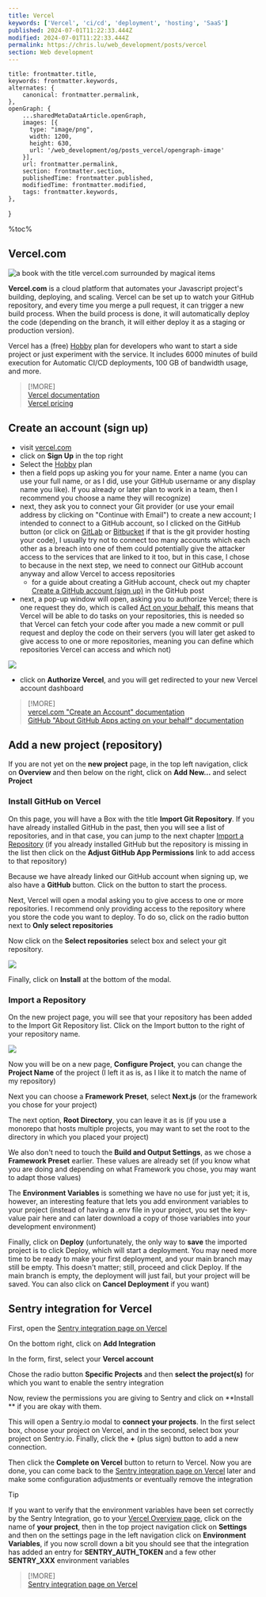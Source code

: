 ```yaml
---
title: Vercel
keywords: ['Vercel', 'ci/cd', 'deployment', 'hosting', 'SaaS']
published: 2024-07-01T11:22:33.444Z
modified: 2024-07-01T11:22:33.444Z
permalink: https://chris.lu/web_development/posts/vercel
section: Web development
---
```



    title: frontmatter.title,
    keywords: frontmatter.keywords,
    alternates: {
        canonical: frontmatter.permalink,
    },
    openGraph: {
        ...sharedMetaDataArticle.openGraph,
        images: [{
          type: "image/png",
          width: 1200,
          height: 630,
          url: '/web_development/og/posts_vercel/opengraph-image'
        }],
        url: frontmatter.permalink,
        section: frontmatter.section,
        publishedTime: frontmatter.published,
        modifiedTime: frontmatter.modified,
        tags: frontmatter.keywords,
    },
}

%toc%

<article>

# Vercel.com

![a book with the title vercel.com surrounded by magical items](../../../../public/assets/images/app/web_development/posts/vercel/banner.png '{ banner }')

**Vercel.com** is a cloud platform that automates your Javascript project's building, deploying, and scaling. Vercel can be set up to watch your GitHub repository, and every time you merge a pull request, it can trigger a new build process. When the build process is done, it will automatically deploy the code (depending on the branch, it will either deploy it as a staging or production version).

Vercel has a (free) [Hobby](https://vercel.com/pricing) plan for developers who want to start a side project or just experiment with the service. It includes 6000 minutes of build execution for Automatic CI/CD deployments, 100 GB of bandwidth usage, and more.

> [!MORE]  
> [Vercel documentation](https://vercel.com/docs)  
> [Vercel pricing](https://vercel.com/pricing)  

## Create an account (sign up)

* visit [vercel.com](https://vercel.com/)
* click on **Sign Up** in the top right
* Select the [Hobby](https://vercel.com/pricing) plan
* then a field pops up asking you for your name. Enter a name (you can use your full name, or as I did, use your GitHub username or any display name you like). If you already or later plan to work in a team, then I recommend you choose a name they will recognize)
* next, they ask you to connect your Git provider (or use your email address by clicking on "Continue with Email") to create a new account; I intended to connect to a GitHub account, so I clicked on the GitHub button (or click on [GitLab](https://about.gitlab.com/) or [Bitbucket](https://bitbucket.org/) if that is the git provider hosting your code), I usually try not to connect too many accounts which each other as a breach into one of them could potentially give the attacker access to the services that are linked to it too, but in this case, I chose to because in the next step, we need to connect our GitHub account anyway and allow Vercel to access repositories
  * for a guide about creating a GitHub account, check out my chapter [Create a GitHub account (sign up)](/web_development/posts/github#create-an-account-sign-up) in the GitHub post
* next, a pop-up window will open, asking you to authorize Vercel; there is one request they do, which is called [Act on your behalf](https://docs.github.com/en/apps/using-github-apps/authorizing-github-apps#about-github-apps-acting-on-your-behalf), this means that Vercel will be able to do tasks on your repositories, this is needed so that Vercel can fetch your code after you made a new commit or pull request and deploy the code on their servers (you will later get asked to give access to one or more repositories, meaning you can define which repositories Vercel can access and which not)

![](../../../../public/assets/images/app/web_development/posts/vercel/vercel_github_permissions_modal.png)

* click on **Authorize Vercel**, and you will get redirected to your new Vercel account dashboard

> [!MORE]  
> [vercel.com "Create an Account" documentation](https://vercel.com/docs/accounts/create-an-account)  
> [GitHub "About GitHub Apps acting on your behalf" documentation](https://docs.github.com/en/apps/using-github-apps/authorizing-github-apps#about-github-apps-acting-on-your-behalf)  

## Add a new project (repository)

If you are not yet on the **new project** page, in the top left navigation, click on **Overview** and then below on the right, click on **Add New...** and select **Project**

### Install GitHub on Vercel

On this page, you will have a Box with the title **Import Git Repository**. If you have already installed GitHub in the past, then you will see a list of repositories, and in that case, you can jump to the next chapter [Import a Repository](#import-a-repository) (if you already installed GitHub but the repository is missing in the list then click on the **Adjust GitHub App Permissions** link to add access to that repository)

Because we have already linked our GitHub account when signing up, we also have a **GitHub** button. Click on the button to start the process.

Next, Vercel will open a modal asking you to give access to one or more repositories. I recommend only providing access to the repository where you store the code you want to deploy. To do so, click on the radio button next to **Only select repositories**

Now click on the **Select repositories** select box and select your git repository.

![](../../../../public/assets/images/app/web_development/posts/vercel/vercel_only_select_repositories.png)

Finally, click on **Install** at the bottom of the modal.

### Import a Repository

On the new project page, you will see that your repository has been added to the Import Git Repository list. Click on the Import button to the right of your repository name.

![](../../../../public/assets/images/app/web_development/posts/vercel/vercel_import_repository.png)

Now you will be on a new page, **Configure Project**, you can change the **Project Name** of the project (I left it as is, as I like it to match the name of my repository)

Next you can choose a **Framework Preset**, select **Next.js** (or the framework you chose for your project)

The next option, **Root Directory**, you can leave it as is (if you use a monorepo that hosts multiple projects, you may want to set the root to the directory in which you placed your project)

We also don't need to touch the **Build and Output Settings**, as we chose a **Framework Preset** earlier. These values are already set (if you know what you are doing and depending on what Framework you chose, you may want to adapt those values)

The **Environment Variables** is something we have no use for just yet; it is, however, an interesting feature that lets you add environment variables to your project (instead of having a .env file in your project, you set the key-value pair here and can later download a copy of those variables into your development environment)

Finally, click on **Deploy** (unfortunately, the only way to **save** the imported project is to click Deploy, which will start a deployment. You may need more time to be ready to make your first deployment, and your main branch may still be empty. This doesn't matter; still, proceed and click Deploy. If the main branch is empty, the deployment will just fail, but your project will be saved. You can also click on **Cancel Deployment** if you want)

## Sentry integration for Vercel

First, open the [Sentry integration page on Vercel](https://vercel.com/integrations/sentry)

On the bottom right, click on **Add Integration**

In the form, first, select your **Vercel account**

Chose the radio button **Specific Projects** and then **select the project(s)** for which you want to enable the sentry integration

Now, review the permissions you are giving to Sentry and click on **Install ** if you are okay with them.

This will open a Sentry.io modal to **connect your projects**. In the first select box, choose your project on Vercel, and in the second, select box your project on Sentry.io. Finally, click the **+** (plus sign) button to add a new connection.

Then click the **Complete on Vercel** button to return to Vercel. Now you are done, you can come back to the [Sentry integration page on Vercel](https://vercel.com/integrations/sentry) later and make some configuration adjustments or eventually remove the integration

> [!TIP]  
> If you want to verify that the environment variables have been set correctly by the Sentry Integration, go to your [Vercel Overview page](https://vercel.com), click on the name of **your project**, then in the top project navigation click on **Settings** and then on the settings page in the left navigation click on **Environment Variables**, if you now scroll down a bit you should see that the integration has added an entry for **SENTRY_AUTH_TOKEN** and a few other **SENTRY_XXX** environment variables

> [!MORE]  
> [Sentry integration page on Vercel](https://vercel.com/integrations/sentry)  

</article>
